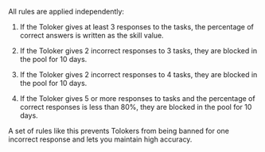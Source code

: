 <Image width="700px" withBackground imageId="1c42baddfa0674702c7406ff5c7623b2" alt="" />

<Image width="700px" withBackground imageId="4d2791113b30d7e3e29fb837bbc84359" alt="" />

<Image width="700px" withBackground imageId="1677773286820" alt="" />

<Image width="700px" withBackground imageId="1677773290945" alt="" />

All rules are applied independently:

1. If the Toloker gives at least 3 responses to the tasks, the percentage of correct answers is written as the skill value.

1. If the Toloker gives 2 incorrect responses to 3 tasks, they are blocked in the pool for 10 days.

1. If the Toloker gives 2 incorrect responses to 4 tasks, they are blocked in the pool for 10 days.

1. If the Toloker gives 5 or more responses to tasks and the percentage of correct responses is less than 80%, they are blocked in the pool for 10 days.

A set of rules like this prevents Tolokers from being banned for one incorrect response and lets you maintain high accuracy.